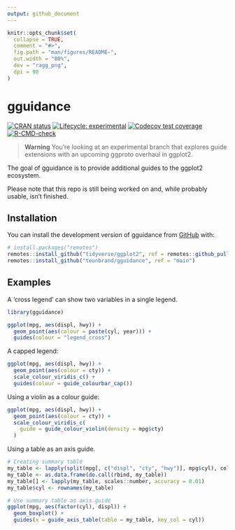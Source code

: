 ```yaml
---
output: github_document
---
```


<!-- README.md is generated from README.Rmd. Please edit that file -->

```r
knitr::opts_chunk$set(
  collapse = TRUE,
  comment = "#>",
  fig.path = "man/figures/README-",
  out.width = "80%",
  dev = "ragg_png",
  dpi = 90
)
```

# gguidance

<!-- badges: start -->
[![CRAN status](https://www.r-pkg.org/badges/version/gguidance)](https://CRAN.R-project.org/package=gguidance)
[![Lifecycle: experimental](https://img.shields.io/badge/lifecycle-experimental-orange.svg)](https://lifecycle.r-lib.org/articles/stages.html#experimental)
[![Codecov test coverage](https://codecov.io/gh/teunbrand/gguidance/branch/master/graph/badge.svg)](https://app.codecov.io/gh/teunbrand/gguidance?branch=master)
[![R-CMD-check](https://github.com/teunbrand/gguidance/actions/workflows/R-CMD-check.yaml/badge.svg)](https://github.com/teunbrand/gguidance/actions/workflows/R-CMD-check.yaml)
<!-- badges: end -->

> **Warning**
> You're looking at an experimental branch that explores guide extensions with an upcoming ggproto overhaul in ggplot2.

The goal of gguidance is to provide additional guides to the ggplot2 ecosystem. 

Please note that this repo is still being worked on and, while probably usable, isn't finished.

## Installation

You can install the development version of gguidance from [GitHub](https://github.com/) with:

``` r
# install.packages("remotes")
remotes::install_github("tidyverse/ggplot2", ref = remotes::github_pull("5096"))
remotes::install_github("teunbrand/gguidance", ref = "main")
```

## Examples

A 'cross legend' can show two variables in a single legend.

```r
library(gguidance)

ggplot(mpg, aes(displ, hwy)) +
  geom_point(aes(colour = paste(cyl, year))) +
  guides(colour = "legend_cross")
```

A capped legend:

```r
ggplot(mpg, aes(displ, hwy)) +
  geom_point(aes(colour = cty)) +
  scale_colour_viridis_c() +
  guides(colour = guide_colourbar_cap())
```

Using a violin as a colour guide:

```r
ggplot(mpg, aes(displ, hwy)) +
  geom_point(aes(colour = cty)) +
  scale_colour_viridis_c(
    guide = guide_colour_violin(density = mpg$cty)
  )
```


Using a table as an axis guide.

```r
# Creating summary table
my_table <- lapply(split(mpg[, c("displ", "cty", "hwy")], mpg$cyl), colMeans)
my_table <- as.data.frame(do.call(rbind, my_table))
my_table[] <- lapply(my_table, scales::number, accuracy = 0.01)
my_table$cyl <- rownames(my_table)

# Use summary table as axis guide
ggplot(mpg, aes(factor(cyl), displ)) +
  geom_boxplot() +
  guides(x = guide_axis_table(table = my_table, key_col = cyl))
```
